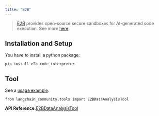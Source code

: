 ```yaml
---
title: "E2B"
---
```


> [E2B](https://e2b.dev/) provides open-source secure sandboxes for AI-generated code execution. See more [here](https://github.com/e2b-dev).

## Installation and Setup

You have to install a python package:

```
pip install e2b_code_interpreter
```

## Tool

See a [usage example](/oss/integrations/tools/e2b_data_analysis).

```
from langchain_community.tools import E2BDataAnalysisTool
```

**API Reference:**[E2BDataAnalysisTool](https://python.langchain.com/api_reference/community/tools/langchain_community.tools.e2b_data_analysis.tool.E2BDataAnalysisTool.html)
